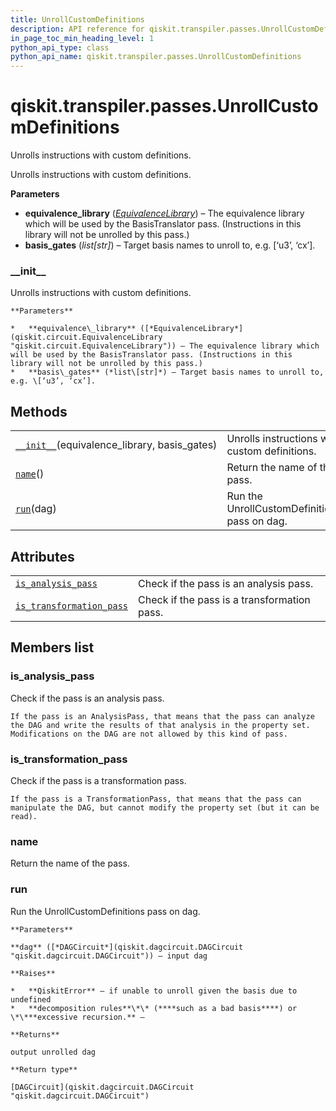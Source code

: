 ```yaml
---
title: UnrollCustomDefinitions
description: API reference for qiskit.transpiler.passes.UnrollCustomDefinitions
in_page_toc_min_heading_level: 1
python_api_type: class
python_api_name: qiskit.transpiler.passes.UnrollCustomDefinitions
---
```


# qiskit.transpiler.passes.UnrollCustomDefinitions

<Class id="qiskit.transpiler.passes.UnrollCustomDefinitions" isDedicatedPage={true} github="https://github.com/qiskit/qiskit/tree/stable/0.18/qiskit/transpiler/passes/basis/unroll_custom_definitions.py" signature="UnrollCustomDefinitions(*args, **kwargs)" modifiers="class">
  Unrolls instructions with custom definitions.

  Unrolls instructions with custom definitions.

  **Parameters**

  *   **equivalence\_library** ([*EquivalenceLibrary*](qiskit.circuit.EquivalenceLibrary "qiskit.circuit.EquivalenceLibrary")) – The equivalence library which will be used by the BasisTranslator pass. (Instructions in this library will not be unrolled by this pass.)
  *   **basis\_gates** (*list\[str]*) – Target basis names to unroll to, e.g. \[‘u3’, ‘cx’].

  ### \_\_init\_\_

  <Function id="qiskit.transpiler.passes.UnrollCustomDefinitions.__init__" signature="__init__(equivalence_library, basis_gates)">
    Unrolls instructions with custom definitions.

    **Parameters**

    *   **equivalence\_library** ([*EquivalenceLibrary*](qiskit.circuit.EquivalenceLibrary "qiskit.circuit.EquivalenceLibrary")) – The equivalence library which will be used by the BasisTranslator pass. (Instructions in this library will not be unrolled by this pass.)
    *   **basis\_gates** (*list\[str]*) – Target basis names to unroll to, e.g. \[‘u3’, ‘cx’].
  </Function>

  ## Methods

  |                                                                                                                                                                          |                                               |
  | ------------------------------------------------------------------------------------------------------------------------------------------------------------------------ | --------------------------------------------- |
  | [`__init__`](#qiskit.transpiler.passes.UnrollCustomDefinitions.__init__ "qiskit.transpiler.passes.UnrollCustomDefinitions.__init__")(equivalence\_library, basis\_gates) | Unrolls instructions with custom definitions. |
  | [`name`](#qiskit.transpiler.passes.UnrollCustomDefinitions.name "qiskit.transpiler.passes.UnrollCustomDefinitions.name")()                                               | Return the name of the pass.                  |
  | [`run`](#qiskit.transpiler.passes.UnrollCustomDefinitions.run "qiskit.transpiler.passes.UnrollCustomDefinitions.run")(dag)                                               | Run the UnrollCustomDefinitions pass on dag.  |

  ## Attributes

  |                                                                                                                                                                                |                                             |
  | ------------------------------------------------------------------------------------------------------------------------------------------------------------------------------ | ------------------------------------------- |
  | [`is_analysis_pass`](#qiskit.transpiler.passes.UnrollCustomDefinitions.is_analysis_pass "qiskit.transpiler.passes.UnrollCustomDefinitions.is_analysis_pass")                   | Check if the pass is an analysis pass.      |
  | [`is_transformation_pass`](#qiskit.transpiler.passes.UnrollCustomDefinitions.is_transformation_pass "qiskit.transpiler.passes.UnrollCustomDefinitions.is_transformation_pass") | Check if the pass is a transformation pass. |

  ## Members list

  ### is\_analysis\_pass

  <Attribute id="qiskit.transpiler.passes.UnrollCustomDefinitions.is_analysis_pass">
    Check if the pass is an analysis pass.

    If the pass is an AnalysisPass, that means that the pass can analyze the DAG and write the results of that analysis in the property set. Modifications on the DAG are not allowed by this kind of pass.
  </Attribute>

  ### is\_transformation\_pass

  <Attribute id="qiskit.transpiler.passes.UnrollCustomDefinitions.is_transformation_pass">
    Check if the pass is a transformation pass.

    If the pass is a TransformationPass, that means that the pass can manipulate the DAG, but cannot modify the property set (but it can be read).
  </Attribute>

  ### name

  <Function id="qiskit.transpiler.passes.UnrollCustomDefinitions.name" signature="name()">
    Return the name of the pass.
  </Function>

  ### run

  <Function id="qiskit.transpiler.passes.UnrollCustomDefinitions.run" signature="run(dag)">
    Run the UnrollCustomDefinitions pass on dag.

    **Parameters**

    **dag** ([*DAGCircuit*](qiskit.dagcircuit.DAGCircuit "qiskit.dagcircuit.DAGCircuit")) – input dag

    **Raises**

    *   **QiskitError** – if unable to unroll given the basis due to undefined
    *   **decomposition rules**\*\* (****such as a bad basis****) or \*\***excessive recursion.** –

    **Returns**

    output unrolled dag

    **Return type**

    [DAGCircuit](qiskit.dagcircuit.DAGCircuit "qiskit.dagcircuit.DAGCircuit")
  </Function>
</Class>

